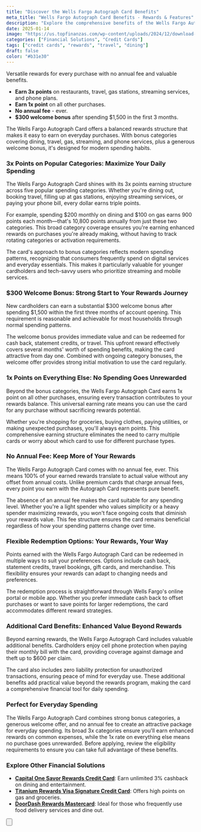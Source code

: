 ```yaml
---
title: "Discover the Wells Fargo Autograph Card Benefits"
meta_title: "Wells Fargo Autograph Card Benefits - Rewards & Features"
description: "Explore the comprehensive benefits of the Wells Fargo Autograph Card. Earn rewards, enjoy travel perks, and discover why it's perfect for everyday spending."
date: 2025-01-14
image: "https://us.topfinanzas.com/wp-content/uploads/2024/12/download-16-1024x536.webp"
categories: ["Financial Solutions", "Credit Cards"]
tags: ["credit cards", "rewards", "travel", "dining"]
draft: false
color: "#b31e30"
---
```



Versatile rewards for every purchase with no annual fee and valuable benefits.

- **Earn 3x points** on restaurants, travel, gas stations, streaming services, and phone plans.
- **Earn 1x point** on all other purchases.
- **No annual fee** - ever.
- **$300 welcome bonus** after spending $1,500 in the first 3 months.



The Wells Fargo Autograph Card offers a balanced rewards structure that makes it easy to earn on everyday purchases. With bonus categories covering dining, travel, gas, streaming, and phone services, plus a generous welcome bonus, it's designed for modern spending habits.

### 3x Points on Popular Categories: Maximize Your Daily Spending

The Wells Fargo Autograph Card shines with its 3x points earning structure across five popular spending categories. Whether you're dining out, booking travel, filling up at gas stations, enjoying streaming services, or paying your phone bill, every dollar earns triple points.

For example, spending $200 monthly on dining and $100 on gas earns 900 points each month—that's 10,800 points annually from just these two categories. This broad category coverage ensures you're earning enhanced rewards on purchases you're already making, without having to track rotating categories or activation requirements.

The card's approach to bonus categories reflects modern spending patterns, recognizing that consumers frequently spend on digital services and everyday essentials. This makes it particularly valuable for younger cardholders and tech-savvy users who prioritize streaming and mobile services.

### $300 Welcome Bonus: Strong Start to Your Rewards Journey

New cardholders can earn a substantial $300 welcome bonus after spending $1,500 within the first three months of account opening. This requirement is reasonable and achievable for most households through normal spending patterns.

The welcome bonus provides immediate value and can be redeemed for cash back, statement credits, or travel. This upfront reward effectively covers several months' worth of spending benefits, making the card attractive from day one. Combined with ongoing category bonuses, the welcome offer provides strong initial motivation to use the card regularly.

### 1x Points on Everything Else: No Spending Goes Unrewarded

Beyond the bonus categories, the Wells Fargo Autograph Card earns 1x point on all other purchases, ensuring every transaction contributes to your rewards balance. This universal earning rate means you can use the card for any purchase without sacrificing rewards potential.

Whether you're shopping for groceries, buying clothes, paying utilities, or making unexpected purchases, you'll always earn points. This comprehensive earning structure eliminates the need to carry multiple cards or worry about which card to use for different purchase types.

### No Annual Fee: Keep More of Your Rewards

The Wells Fargo Autograph Card comes with no annual fee, ever. This means 100% of your earned rewards translate to actual value without any offset from annual costs. Unlike premium cards that charge annual fees, every point you earn with the Autograph Card represents pure benefit.

The absence of an annual fee makes the card suitable for any spending level. Whether you're a light spender who values simplicity or a heavy spender maximizing rewards, you won't face ongoing costs that diminish your rewards value. This fee structure ensures the card remains beneficial regardless of how your spending patterns change over time.

### Flexible Redemption Options: Your Rewards, Your Way

Points earned with the Wells Fargo Autograph Card can be redeemed in multiple ways to suit your preferences. Options include cash back, statement credits, travel bookings, gift cards, and merchandise. This flexibility ensures your rewards can adapt to changing needs and preferences.

The redemption process is straightforward through Wells Fargo's online portal or mobile app. Whether you prefer immediate cash back to offset purchases or want to save points for larger redemptions, the card accommodates different reward strategies.

### Additional Card Benefits: Enhanced Value Beyond Rewards

Beyond earning rewards, the Wells Fargo Autograph Card includes valuable additional benefits. Cardholders enjoy cell phone protection when paying their monthly bill with the card, providing coverage against damage and theft up to $600 per claim.

The card also includes zero liability protection for unauthorized transactions, ensuring peace of mind for everyday use. These additional benefits add practical value beyond the rewards program, making the card a comprehensive financial tool for daily spending.

### Perfect for Everyday Spending

The Wells Fargo Autograph Card combines strong bonus categories, a generous welcome offer, and no annual fee to create an attractive package for everyday spending. Its broad 3x categories ensure you'll earn enhanced rewards on common expenses, while the 1x rate on everything else means no purchase goes unrewarded. Before applying, review the eligibility requirements to ensure you can take full advantage of these benefits.



<AdZone id="us_budgetbeepro_4" />

### Explore Other Financial Solutions

- [**Capital One Savor Rewards Credit Card**](/financial-solutions/capital-one-savor-rewards-credit-card-benefits): Earn unlimited 3% cashback on dining and entertainment.
- [**Titanium Rewards Visa Signature Credit Card**](/financial-solutions/titanium-rewards-visa-signature-credit-card-benefits): Offers high points on gas and groceries.
- [**DoorDash Rewards Mastercard**](/financial-solutions/doordash-rewards-mastercard-benefits): Ideal for those who frequently use food delivery services and dine out.

<Button
  label="See Requirements"
  link="/financial-solutions/wells-fargo-autograph-card-requirements"
/>
